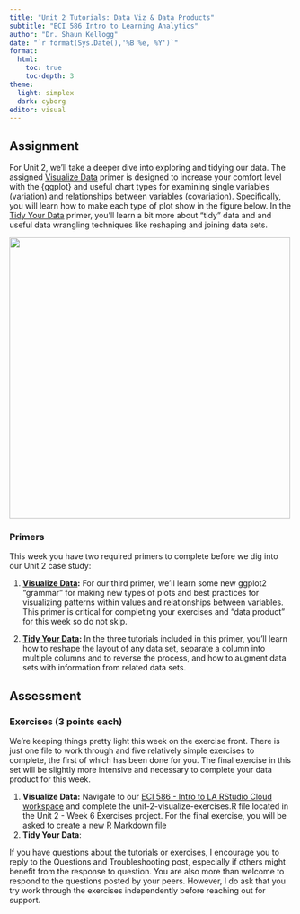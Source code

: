 ```yaml
---
title: "Unit 2 Tutorials: Data Viz & Data Products"
subtitle: "ECI 586 Intro to Learning Analytics"
author: "Dr. Shaun Kellogg"
date: "`r format(Sys.Date(),'%B %e, %Y')`"
format:
  html:
    toc: true
    toc-depth: 3
theme:
  light: simplex
  dark: cyborg
editor: visual
---
```


## **Assignment**

For Unit 2, we'll take a deeper dive into exploring and tidying our data. The assigned [Visualize Data](https://posit.cloud/learn/primers/3) primer is designed to increase your comfort level with the {ggplot} and useful chart types for examining single variables (variation) and relationships between variables (covariation). Specifically, you will learn how to make each type of plot show in the figure below. In the [Tidy Your Data](https://posit.cloud/learn/primers/4) primer, you'll learn a bit more about "tidy" data and and useful data wrangling techniques like reshaping and joining data sets.

![](img/viz-matrix.jpeg){fig-align="center" width="500"}

### **Primers**

This week you have two required primers to complete before we dig into our Unit 2 case study:

1.  [**Visualize Data**](https://rstudio.cloud/learn/primers/3)**:** For our third primer, we'll learn some new ggplot2 "grammar" for making new types of plots and best practices for visualizing patterns within values and relationships between variables. This primer is critical for completing your exercises and "data product" for this week so do not skip.

2.  [**Tidy Your Data**](https://rstudio.cloud/learn/primers/4)**:** In the three tutorials included in this primer, you'll learn how to reshape the layout of any data set, separate a column into multiple columns and to reverse the process, and how to augment data sets with information from related data sets.

## Assessment

### **Exercises (3 points each)**

We're keeping things pretty light this week on the exercise front. There is just one file to work through and five relatively simple exercises to complete, the first of which has been done for you. The final exercise in this set will be slightly more intensive and necessary to complete your data product for this week.

1.  **Visualize Data:** Navigate to our [ECI 586 - Intro to LA RStudio Cloud workspace](https://posit.cloud/spaces/399154/join?access_code=0VTsUSIXKD1knmHEZZerH6aYg0Q-_e-TKV-a94Bp) and complete the unit-2-visualize-exercises.R file located in the Unit 2 - Week 6 Exercises project. For the final exercise, you will be asked to create a new R Markdown file
2.  **Tidy Your Data**:

If you have questions about the tutorials or exercises, I encourage you to reply to the Questions and Troubleshooting post, especially if others might benefit from the response to question. You are also more than welcome to respond to the questions posted by your peers. However, I do ask that you try work through the exercises independently before reaching out for support.
